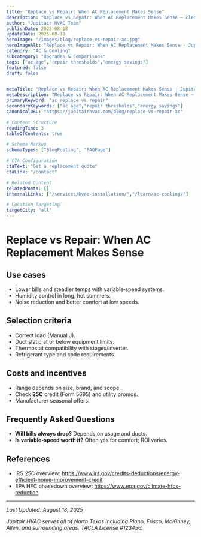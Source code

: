 ```yaml
---
title: "Replace vs Repair: When AC Replacement Makes Sense"
description: "Replace vs Repair: When AC Replacement Makes Sense — clear steps, practical detail, and when to call a pro in North Texas."
author: "Jupitair HVAC Team"
publishDate: 2025-08-18
updateDate: 2025-08-18
heroImage: "/images/blog/replace-vs-repair-ac.jpg"
heroImageAlt: "Replace vs Repair: When AC Replacement Makes Sense - Jupitair HVAC"
category: "AC & Cooling"
subcategory: "Upgrades & Comparisons"
tags: ["ac age","repair thresholds","energy savings"]
featured: false
draft: false


metaTitle: "Replace vs Repair: When AC Replacement Makes Sense | Jupitair HVAC"
metaDescription: "Replace vs Repair: When AC Replacement Makes Sense — clear steps, practical detail, and when to call a pro in North Texas."
primaryKeyword: "ac replace vs repair"
secondaryKeywords: ["ac age","repair thresholds","energy savings"]
canonicalURL: "https://jupitairhvac.com/blog/replace-vs-repair-ac"

# Content Structure
readingTime: 3
tableOfContents: true

# Schema Markup
schemaTypes: ["BlogPosting", "FAQPage"]

# CTA Configuration
ctaText: "Get a replacement quote"
ctaLink: "/contact"

# Related Content
relatedPosts: []
internalLinks: ["/services/hvac-installation/","/learn/ac-cooling/"]

# Location Targeting
targetCity: "all"
---
```



# Replace vs Repair: When AC Replacement Makes Sense




## Use cases

- Lower bills and steadier temps with variable‑speed systems.
- Humidity control in long, hot summers.
- Noise reduction and better comfort at low speeds.



<BlogCTA variant="inline" />


## Selection criteria

- Correct load (Manual J).
- Duct static at or below equipment limits.
- Thermostat compatibility with stages/inverter.
- Refrigerant type and code requirements.



## Costs and incentives

- Range depends on size, brand, and scope.
- Check **25C** credit (Form 5695) and utility promos.
- Manufacturer seasonal offers.




## Frequently Asked Questions


- **Will bills always drop?** Depends on usage and ducts.
- **Is variable‑speed worth it?** Often yes for comfort; ROI varies.



## References

- IRS 25C overview: https://www.irs.gov/credits-deductions/energy-efficient-home-improvement-credit
- EPA HFC phasedown overview: https://www.epa.gov/climate-hfcs-reduction

---

<BlogCTA variant="end" title="Ready to Solve Your HVAC Issues?" description="Don't let HVAC problems disrupt your comfort. Our experienced technicians are here to help." />

*Last Updated: August 18, 2025*

*Jupitair HVAC serves all of North Texas including Plano, Frisco, McKinney, Allen, and surrounding areas. TACLA License #123456.*
